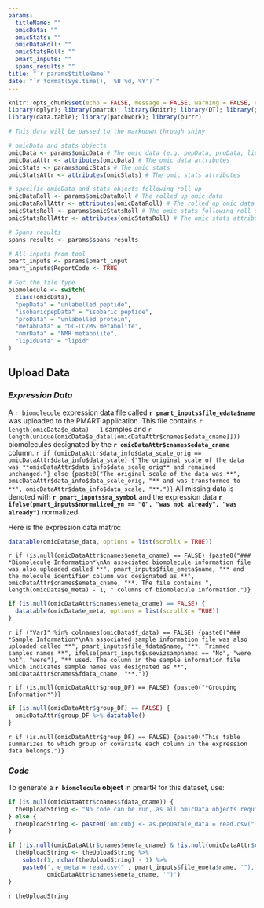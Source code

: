 ```yaml
---
params:
  titleName: ""
  omicData: ""
  omicStats: ""
  omicDataRoll: ""
  omicStatsRoll: ""
  pmart_inputs: ""
  spans_results: ""
title: "`r params$titleName`"
date: "`r format(Sys.time(), '%B %d, %Y')`"
---
```

  
```r
knitr::opts_chunk$set(echo = FALSE, message = FALSE, warning = FALSE, error = FALSE)
library(dplyr); library(pmartR); library(knitr); library(DT); library(ggplot2);
library(data.table); library(patchwork); library(purrr)
```

```r
# This data will be passed to the markdown through shiny

# omicData and stats objects 
omicData <- params$omicData # The omic data (e.g. pepData, proData, lipiData, etc.)
omicDataAttr <- attributes(omicData) # The omic data attributes 
omicStats <- params$omicStats # The omic stats 
omicStatsAttr <- attributes(omicStats) # The omic stats attributes

# specific omicData and stats objects following roll up
omicDataRoll <- params$omicDataRoll # The rolled up omic data 
omicDataRollAttr <- attributes(omicDataRoll) # The rolled up omic data attributes
omicStatsRoll <- params$omicStatsRoll # The omic stats following roll up
omicStatsRollAttr <- attributes(omicStatsRoll) # The omic stats attributes following roll up

# Spans results
spans_results <- params$spans_results

# All inputs from tool 
pmart_inputs <- params$pmart_input
pmart_inputs$ReportCode <- TRUE

# Get the file type 
biomolecule <- switch(
  class(omicData),
  "pepData" = "unlabelled peptide",
  "isobaricpepData" = "isobaric peptide",
  "proData" = "unlabelled protein",
  "metabData" = "GC-LC/MS metabolite",
  "nmrData" = "NMR metabolite",
  "lipidData" = "lipid"
)
```

## Upload Data 

### *Expression Data*

A `r biomolecule` expression data file called **`r pmart_inputs$file_edata$name`** 
  was uploaded to the PMART application. This file contains `r length(omicData$e_data) - 1`
samples and `r length(unique(omicData$e_data[[omicDataAttr$cnames$edata_cname]]))` 
biomolecules designated by the **`r omicDataAttr$cnames$edata_cname`** column.
`r if (omicDataAttr$data_info$data_scale_orig == omicDataAttr$data_info$data_scale) {"The original scale of the data was **omicDataAttr$data_info$data_scale_orig** and remained unchanged."} else {paste0("The original scale of the data was **", omicDataAttr$data_info$data_scale_orig, "** and was transformed to **", omicDataAttr$data_info$data_scale, "**.")}` 
All missing data is denoted with **`r pmart_inputs$na_symbol`** and the expression data
**`r ifelse(pmart_inputs$normalized_yn == "0", "was not already", "was already")`** normalized. 

Here is the expression data matrix: 
  
```r
datatable(omicData$e_data, options = list(scrollX = TRUE))
```

`r if (is.null(omicDataAttr$cnames$emeta_cname) == FALSE) {paste0("### *Biomolecule Information*\nAn associated biomolecule information file was also uploaded called **", pmart_inputs$file_emeta$name, "** and the molecule identifier column was designated as **", omicDataAttr$cnames$emeta_cname, "**. The file contains ", length(omicData$e_meta) - 1, " columns of biomolecule information.")}`

```r
if (is.null(omicDataAttr$cnames$emeta_cname) == FALSE) {
  datatable(omicData$e_meta, options = list(scrollX = TRUE))
}
```


`r if ("Var1" %in% colnames(omicData$f_data) == FALSE) {paste0("### *Sample Information*\nAn associated sample information file was also uploaded called **", pmart_inputs$file_fdata$name, "**. Trimmed samples names **", ifelse(pmart_inputs$usevizsampnames == "No", "were not", "were"), "** used. The column in the sample information file which indicates sample names was designated as **", omicDataAttr$cnames$fdata_cname, "**.")}`

`r if (is.null(omicDataAttr$group_DF) == FALSE) {paste0("*Grouping Information*")}`

```r
if (is.null(omicDataAttr$group_DF) == FALSE) {
  omicDataAttr$group_DF %>% datatable()
}
```

`r if (is.null(omicDataAttr$group_DF) == FALSE) {paste0("This table summarizes to which group or covariate each column in the expression data belongs.")}`

### *Code*

To generate a **`r biomolecule` object** in pmartR for this dataset, use: 
  
```r
if (is.null(omicDataAttr$cnames$fdata_cname)) {
  theUploadString <- "No code can be run, as all omicData objects require an e_data and f_data file."
} else {
  theUploadString <- paste0('omicObj <- as.pepData(e_data = read.csv("', pmart_inputs$file_edata$name, '"), e_data_cname = "', omicDataAttr$cnames$edata_cname, '", f_data = read.csv("', pmart_inputs$file_fdata$name, '"), f_data_cname = "', omicDataAttr$cnames$fdata_cname, '")')
}

if (!is.null(omicDataAttr$cnames$emeta_cname) & !is.null(omicDataAttr$cnames$fdata_cname)) {
  theUploadString <- theUploadString %>% 
    substr(1, nchar(theUploadString) - 1) %>%
    paste0(', e_meta = read.csv("', pmart_inputs$file_emeta$name, '"), e_meta_cname = "',
           omicDataAttr$cnames$emeta_cname, '")')
}
```

``r theUploadString``




